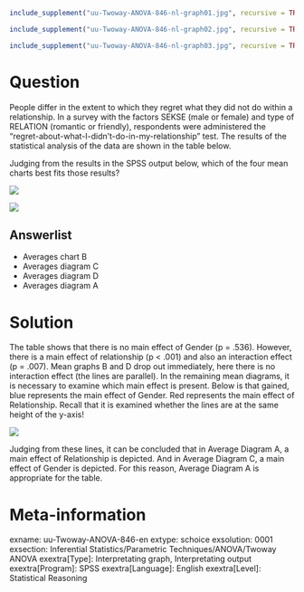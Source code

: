 ```r
include_supplement("uu-Twoway-ANOVA-846-nl-graph01.jpg", recursive = TRUE)
```
```r
include_supplement("uu-Twoway-ANOVA-846-nl-graph02.jpg", recursive = TRUE)
```
```r
include_supplement("uu-Twoway-ANOVA-846-nl-graph03.jpg", recursive = TRUE)
```
Question
========
People differ in the extent to which they regret what they did not do within a relationship. In a survey with the factors SEKSE (male or female) and type of RELATION (romantic or friendly), respondents were administered the "regret-about-what-I-didn't-do-in-my-relationship" test. The results of the statistical analysis of the data are shown in the table below.

Judging from the results in the SPSS output below, which of the four mean charts best fits those results?

![](uu-Twoway-ANOVA-846-nl-graph01.jpg)

![](uu-Twoway-ANOVA-846-nl-graph02.jpg)

Answerlist
----------
* Averages chart B
* Averages diagram C
* Averages diagram D
* Averages diagram A


Solution
========
The table shows that there is no main effect of Gender (p = .536). However, there is a main effect of relationship (p < .001) and also an interaction effect (p = .007). Mean graphs B and D drop out immediately, here there is no interaction effect (the lines are parallel). In the remaining mean diagrams, it is necessary to examine which main effect is present. Below is that gained, blue represents the main effect of Gender. Red represents the main effect of Relationship. Recall that it is examined whether the lines are at the same height of the y-axis!

![](uu-Twoway-ANOVA-846-nl-graph03.jpg)

Judging from these lines, it can be concluded that in Average Diagram A, a main effect of Relationship is depicted. And in Average Diagram C, a main effect of Gender is depicted. For this reason, Average Diagram A is appropriate for the table.

Meta-information
================
exname: uu-Twoway-ANOVA-846-en
extype: schoice
exsolution: 0001
exsection: Inferential Statistics/Parametric Techniques/ANOVA/Twoway ANOVA
exextra[Type]: Interpretating graph, Interpretating output
exextra[Program]: SPSS
exextra[Language]: English
exextra[Level]: Statistical Reasoning